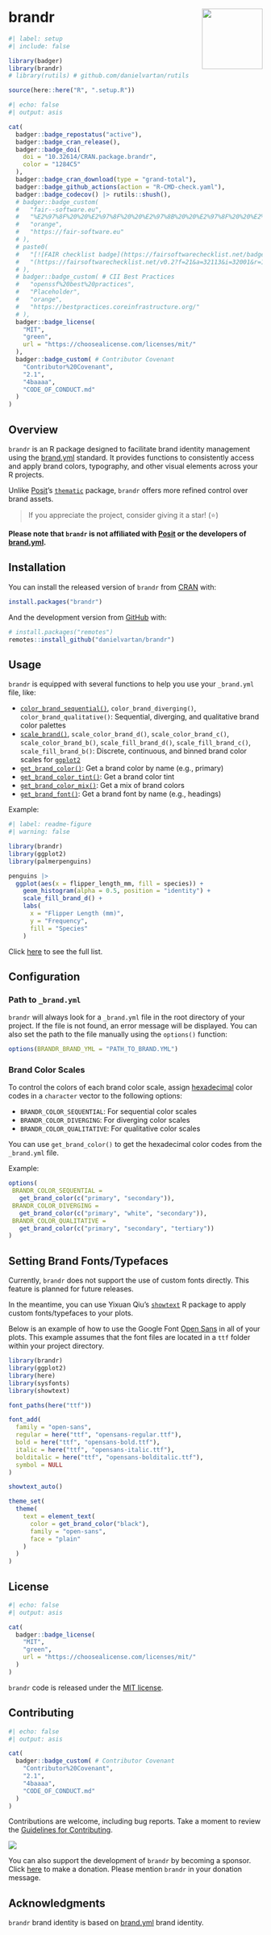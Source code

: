 # brandr <a href = "https://danielvartan.github.io/brandr/"><img src = "man/figures/logo.png" align="right" width="120" /></a>

<!-- quarto render -->

```r
#| label: setup
#| include: false

library(badger)
library(brandr)
# library(rutils) # github.com/danielvartan/rutils

source(here::here("R", ".setup.R"))
```

<!-- badges: start -->
```r
#| echo: false
#| output: asis

cat(
  badger::badge_repostatus("active"),
  badger::badge_cran_release(),
  badger::badge_doi(
    doi = "10.32614/CRAN.package.brandr",
    color = "1284C5"
  ),
  badger::badge_cran_download(type = "grand-total"),
  badger::badge_github_actions(action = "R-CMD-check.yaml"),
  badger::badge_codecov() |> rutils::shush(),
  # badger::badge_custom(
  #   "fair--software.eu",
  #   "%E2%97%8F%20%20%E2%97%8F%20%20%E2%97%8B%20%20%E2%97%8F%20%20%E2%97%8B-",
  #   "orange",
  #   "https://fair-software.eu"
  # ),
  # paste0(
  #   "[![FAIR checklist badge](https://fairsoftwarechecklist.net/badge.svg)]",
  #   "(https://fairsoftwarechecklist.net/v0.2?f=21&a=32113&i=32001&r=123)"
  # ),
  # badger::badge_custom( # CII Best Practices
  #   "openssf%20best%20practices",
  #   "Placeholder",
  #   "orange",
  #   "https://bestpractices.coreinfrastructure.org/"
  # ),
  badger::badge_license(
    "MIT",
    "green",
    url = "https://choosealicense.com/licenses/mit/"
  ),
  badger::badge_custom( # Contributor Covenant
    "Contributor%20Covenant",
    "2.1",
    "4baaaa",
    "CODE_OF_CONDUCT.md"
  )
)
```
<!-- badges: end -->

## Overview

`brandr` is an R package designed to facilitate brand identity management using the [brand.yml](https://posit-dev.github.io/brand-yml/) standard. It provides functions to consistently access and apply brand colors, typography, and other visual elements across your R projects.

Unlike [Posit](https://posit.co/)'s [`thematic`](https://rstudio.github.io/thematic/) package, `brandr` offers more refined control over brand assets.

> If you appreciate the project, consider giving it a star! (⭐)

**Please note that `brandr` is not affiliated with [Posit](https://posit.co/) or the developers of [brand.yml](https://posit-dev.github.io/brand-yml/).**

## Installation

You can install the released version of `brandr` from [CRAN](https://CRAN.R-project.org/package=brandr) with:

```r
install.packages("brandr")
```

And the development version from [GitHub](https://github.com/) with:

```r
# install.packages("remotes")
remotes::install_github("danielvartan/brandr")
```

## Usage

`brandr` is equipped with several functions to help you use your `_brand.yml` file, like:

- [`color_brand_sequential()`](https://danielvartan.github.io/brandr/reference/color_brand_sequential.html), `color_brand_diverging()`, `color_brand_qualitative()`: Sequential, diverging, and qualitative brand color palettes
- [`scale_brand()`](https://danielvartan.github.io/brandr/reference/scale_brand.html), `scale_color_brand_d()`, `scale_color_brand_c()`, `scale_color_brand_b()`, `scale_fill_brand_d()`, `scale_fill_brand_c()`, `scale_fill_brand_b()`: Discrete, continuous, and binned brand color scales for [`ggplot2`](https://ggplot2.tidyverse.org/)
- [`get_brand_color()`](https://danielvartan.github.io/brandr/reference/get_brand_color.html): Get a brand color by name (e.g., primary)
- [`get_brand_color_tint()`](https://danielvartan.github.io/brandr/reference/get_brand_color_tint.html): Get a brand color tint
- [`get_brand_color_mix()`](https://danielvartan.github.io/brandr/reference/get_brand_color_mix.html): Get a mix of brand colors
- [`get_brand_font()`](https://danielvartan.github.io/brandr/reference/get_brand_font.html): Get a brand font by name (e.g., headings)

Example:

```r
#| label: readme-figure
#| warning: false

library(brandr)
library(ggplot2)
library(palmerpenguins)

penguins |>
  ggplot(aes(x = flipper_length_mm, fill = species)) +
    geom_histogram(alpha = 0.5, position = "identity") +
    scale_fill_brand_d() +
    labs(
      x = "Flipper Length (mm)",
      y = "Frequency",
      fill = "Species"
    )
```

Click [here](https://danielvartan.github.io/brandr/) to see the full list.

## Configuration

### Path to `_brand.yml`

`brandr` will always look for a `_brand.yml` file in the root directory of your project. If the file is not found, an error message will be displayed. You can also set the path to the file manually using the `options()` function:

```r
options(BRANDR_BRAND_YML = "PATH_TO_BRAND.YML")
```

### Brand Color Scales

To control the colors of each brand color scale, assign [hexadecimal](https://en.wikipedia.org/wiki/Web_colors) color codes in a `character` vector to the following options:

- `BRANDR_COLOR_SEQUENTIAL`: For sequential color scales
- `BRANDR_COLOR_DIVERGING`:  For diverging color scales
- `BRANDR_COLOR_QUALITATIVE`: For qualitative color scales

You can use `get_brand_color()` to get the hexadecimal color codes from the `_brand.yml` file.

Example:

```r
options(
 BRANDR_COLOR_SEQUENTIAL =
   get_brand_color(c("primary", "secondary")),
 BRANDR_COLOR_DIVERGING =
   get_brand_color(c("primary", "white", "secondary")),
 BRANDR_COLOR_QUALITATIVE =
   get_brand_color(c("primary", "secondary", "tertiary"))
)
```

## Setting Brand Fonts/Typefaces

Currently, `brandr` does not support the use of custom fonts directly. This feature is planned for future releases.

In the meantime, you can use Yixuan Qiu's [`showtext`](https://doi.org/10.32614/CRAN.package.showtext) R package to apply custom fonts/typefaces to your plots.

Below is an example of how to use the Google Font [Open Sans](https://fonts.google.com/specimen/Open+Sans) in all of your plots. This example assumes that the font files are located in a `ttf` folder within your project directory.

```r
library(brandr)
library(ggplot2)
library(here)
library(sysfonts)
library(showtext)

font_paths(here("ttf"))

font_add(
  family = "open-sans",
  regular = here("ttf", "opensans-regular.ttf"),
  bold = here("ttf", "opensans-bold.ttf"),
  italic = here("ttf", "opensans-italic.ttf"),
  bolditalic = here("ttf", "opensans-bolditalic.ttf"),
  symbol = NULL
)

showtext_auto()

theme_set(
  theme(
    text = element_text(
      color = get_brand_color("black"),
      family = "open-sans",
      face = "plain"
    )
  )
)
```

## License

```r
#| echo: false
#| output: asis

cat(
  badger::badge_license(
    "MIT",
    "green",
    url = "https://choosealicense.com/licenses/mit/"
  )
)
```

`brandr` code is released under the [MIT license](https://opensource.org/license/mit).

## Contributing

```r
#| echo: false
#| output: asis

cat(
  badger::badge_custom( # Contributor Covenant
    "Contributor%20Covenant",
    "2.1",
    "4baaaa",
    "CODE_OF_CONDUCT.md"
  )
)
```

Contributions are welcome, including bug reports. Take a moment to review the [Guidelines for Contributing](https://danielvartan.github.io/brandr/CONTRIBUTING.html).

[![](https://img.shields.io/static/v1?label=Sponsor&message=%E2%9D%A4&logo=GitHub&color=%23fe8e86)](https://github.com/sponsors/danielvartan)

You can also support the development of `brandr` by becoming a sponsor. Click [here](https://github.com/sponsors/danielvartan) to make a donation. Please mention `brandr` in your donation message.

## Acknowledgments

`brandr` brand identity is based on [brand.yml](https://posit-dev.github.io/brand-yml/) brand identity.
